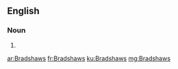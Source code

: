 ==English==

===Noun===
{{head|en|plural}}

# {{plural of|Bradshaw|lang=en}}

[[ar:Bradshaws]]
[[fr:Bradshaws]]
[[ku:Bradshaws]]
[[mg:Bradshaws]]